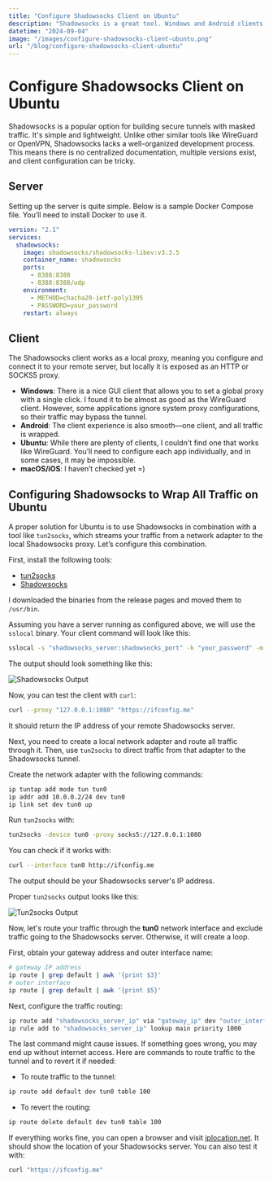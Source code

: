 ```yaml
---
title: "Configure Shadowsocks Client on Ubuntu"
description: "Shadowsocks is a great tool. Windows and Android clients are close to WireGuard in their ability to wrap all traffic. On Ubuntu, it's not so straightforward."
datetime: "2024-09-04"
image: "/images/configure-shadowsocks-client-ubuntu.png"
url: "/blog/configure-shadowsocks-client-ubuntu"
---
```


# Configure Shadowsocks Client on Ubuntu

Shadowsocks is a popular option for building secure tunnels with masked traffic. It's simple and lightweight. Unlike other similar tools like WireGuard or OpenVPN, Shadowsocks lacks a well-organized development process. This means there is no centralized documentation, multiple versions exist, and client configuration can be tricky.

## Server

Setting up the server is quite simple. Below is a sample Docker Compose file. You’ll need to install Docker to use it.

```yaml
version: "2.1"
services:
  shadowsocks:
    image: shadowsocks/shadowsocks-libev:v3.3.5
    container_name: shadowsocks
    ports:
      - 8388:8388
      - 8388:8388/udp
    environment:
      - METHOD=chacha20-ietf-poly1305
      - PASSWORD=your_password
    restart: always
```

## Client

The Shadowsocks client works as a local proxy, meaning you configure and connect it to your remote server, but locally it is exposed as an HTTP or SOCKS5 proxy.

- **Windows**: There is a nice GUI client that allows you to set a global proxy with a single click. I found it to be almost as good as the WireGuard client. However, some applications ignore system proxy configurations, so their traffic may bypass the tunnel.
- **Android**: The client experience is also smooth—one client, and all traffic is wrapped.
- **Ubuntu**: While there are plenty of clients, I couldn't find one that works like WireGuard. You’ll need to configure each app individually, and in some cases, it may be impossible.
- **macOS/iOS**: I haven’t checked yet =)

## Configuring Shadowsocks to Wrap All Traffic on Ubuntu

A proper solution for Ubuntu is to use Shadowsocks in combination with a tool like `tun2socks`, which streams your traffic from a network adapter to the local Shadowsocks proxy. Let’s configure this combination.

First, install the following tools:

- [tun2socks](https://github.com/xjasonlyu/tun2socks)
- [Shadowsocks](https://github.com/shadowsocks/shadowsocks-rust)

I downloaded the binaries from the release pages and moved them to `/usr/bin`.

Assuming you have a server running as configured above, we will use the `sslocal` binary. Your client command will look like this:

```bash
sslocal -s "shadowsocks_server:shadowsocks_port" -k "your_password" -m "chacha20-ietf-poly1305" --local-addr 127.0.0.1:1080 -U
```

The output should look something like this:

![Shadowsocks Output](../../assets/2024-10-24_12-06.png)

Now, you can test the client with `curl`:

```bash
curl --proxy "127.0.0.1:1080" "https://ifconfig.me"
```

It should return the IP address of your remote Shadowsocks server.

Next, you need to create a local network adapter and route all traffic through it. Then, use `tun2socks` to direct traffic from that adapter to the Shadowsocks tunnel.

Create the network adapter with the following commands:

```bash
ip tuntap add mode tun tun0
ip addr add 10.0.0.2/24 dev tun0
ip link set dev tun0 up
```

Run `tun2socks` with:

```bash
tun2socks -device tun0 -proxy socks5://127.0.0.1:1080
```

You can check if it works with:

```bash
curl --interface tun0 http://ifconfig.me
```

The output should be your Shadowsocks server's IP address.

Proper `tun2socks` output looks like this:

![Tun2socks Output](../../assets/2024-10-24_12-29.png)

Now, let's route your traffic through the **tun0** network interface and exclude traffic going to the Shadowsocks server. Otherwise, it will create a loop.

First, obtain your gateway address and outer interface name:

```bash
# gateway IP address
ip route | grep default | awk '{print $3}'
# outer interface
ip route | grep default | awk '{print $5}'
```

Next, configure the traffic routing:

```bash
ip route add "shadowsocks_server_ip" via "gateway_ip" dev "outer_interface"
ip rule add to "shadowsocks_server_ip" lookup main priority 1000
```

The last command might cause issues. If something goes wrong, you may end up without internet access. Here are commands to route traffic to the tunnel and to revert it if needed:

- To route traffic to the tunnel:  
```bash
ip route add default dev tun0 table 100
```

- To revert the routing:  
```bash
ip route delete default dev tun0 table 100
```

If everything works fine, you can open a browser and visit [iplocation.net](https://www.iplocation.net). It should show the location of your Shadowsocks server. You can also test it with:

```bash
curl "https://ifconfig.me"
```
